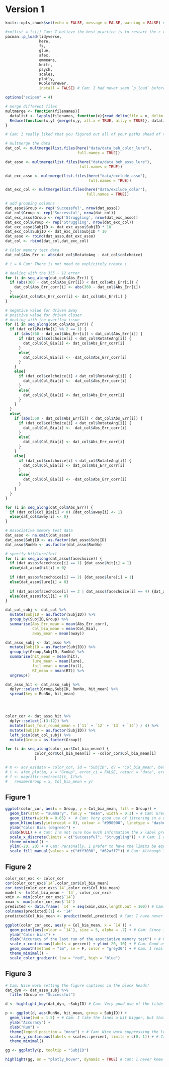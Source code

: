 # Version 1 

```r
knitr::opts_chunk$set(echo = FALSE, message = FALSE, warning = FALSE) # Cam: I like that you set this up ahead of time; very efficient!
```

```r
#rm(list = ls()) Cam: I believe the best practice is to restart the r ression every time you run your code. This would seem to obviate the need for `rm(list = ls ())
pacman::p_load(tidyverse, 
               here, 
               fs, 
               glue, 
               afex, 
               emmeans, 
               knitr, 
               psych, 
               scales, 
               plotly, 
               RColorBrewer, 
               install = FALSE) # Cam: I had never seen `p_load` before, this is very nifty! My one concern is that it is generally frowned upon to load packages on someone else computers. I included the `install = FALSE` argument here. 

options("scipen" = 4)
```

```r
# merge different files
multmerge <- function(filenames){
  datalist <- lapply(filenames, function(x){read_delim(file = x, delim = "\t")})
  Reduce(function(x,y) {merge(x,y, all.x = TRUE, all.y = TRUE)}, datalist)
}
```

```r
# Cam: I really liked that you figured out all of your paths ahead of time! I also found your use of `dir` ingenious. I did note that `full.names` argument in the `list.files()` function may be able to cut out a couple of steps in the process and remove the need to figure out the the paths ahead of time. 

# multmerge the data
dat_col <- multmerge(list.files(here("data/data_beh_color_lure"), 
                                full.names = TRUE))

dat_asso <- multmerge(list.files(here("data/data_beh_asso_lure"), 
                                 full.names = TRUE))

dat_exc_asso <- multmerge(list.files(here("data/exclude_asso"), 
                                     full.names = TRUE))

dat_exc_col <- multmerge(list.files(here("data/exclude_color"), 
                                    full.names = TRUE))

# add grouping columns
dat_asso$Group <- rep('Successful', nrow(dat_asso))
dat_col$Group <- rep('Successful', nrow(dat_col))
dat_exc_asso$Group <- rep('Struggling', nrow(dat_exc_asso))
dat_exc_col$Group <- rep('Struggling', nrow(dat_exc_col))
dat_exc_asso$SubjID <- dat_exc_asso$SubjID * 10
dat_exc_col$SubjID <- dat_exc_col$SubjID * 10
dat_asso <- rbind(dat_asso,dat_exc_asso)
dat_col <- rbind(dat_col,dat_exc_col)
```


```r
# Color memory test data
dat_col$Abs_Err <- abs(dat_col$RotateAng - dat_col$colchoice)

# i = 0 Cam: There is not need to explicitely create i

# dealing with the 355 - 12 error
for (i in seq_along(dat_col$Abs_Err)) {
  if (abs(360 - dat_col$Abs_Err[i]) < dat_col$Abs_Err[i]) {
    dat_col$Abs_Err_corr[i] <- abs(360 - dat_col$Abs_Err[i])
  }
  else{dat_col$Abs_Err_corr[i] <- dat_col$Abs_Err[i] }
}
```

```r
# negative value for driven away
# positive value for driven closer
# dealing with the overflow issue
for (i in seq_along(dat_col$Abs_Err)) {
  if (dat_col$PairNo[i] %% 2 == 1) {
    if (abs(360 - dat_col$Abs_Err[i]) < dat_col$Abs_Err[i]) {
      if (dat_col$colchoice[i] < dat_col$RotateAng[i]) {
        dat_col$Col_Bia[i] <- dat_col$Abs_Err_corr[i]
      }
      else{
        dat_col$Col_Bia[i] <- -dat_col$Abs_Err_corr[i]
      }
    }
    else{
      if (dat_col$colchoice[i] < dat_col$RotateAng[i]) {
        dat_col$Col_Bia[i] <- -dat_col$Abs_Err_corr[i]
      }
      else{
        dat_col$Col_Bia[i] <- dat_col$Abs_Err_corr[i]
      }
    }
  }
  else{
    if (abs(360 - dat_col$Abs_Err[i]) < dat_col$Abs_Err[i]) {
      if (dat_col$colchoice[i] < dat_col$RotateAng[i]) {
        dat_col$Col_Bia[i] <- -dat_col$Abs_Err_corr[i]
      }
      else{
        dat_col$Col_Bia[i] <- dat_col$Abs_Err_corr[i]
      }
    }
    else{
      if (dat_col$colchoice[i] < dat_col$RotateAng[i]) {
        dat_col$Col_Bia[i] <- dat_col$Abs_Err_corr[i]
      }
      else{
        dat_col$Col_Bia[i] <- -dat_col$Abs_Err_corr[i]
      }
    }
  }
}

```

```r
for (i in seq_along(dat_col$Abs_Err)) {
  if (dat_col$Col_Bia[i] < 0) {dat_col$away[i] <- 1}
  else{dat_col$away[i] <- 0}
}
```



```r
# Associative memory test data
dat_asso <- na.omit(dat_asso)
dat_asso$SubjID <- as.factor(dat_asso$SubjID)
dat_asso$RunNo <- as.factor(dat_asso$RunNo)

# specify hit/lure/foil
for (i in seq_along(dat_asso$facechoice)) {
  if (dat_asso$facechoice[i] == 1) {dat_asso$hit[i] = 1}
  else{dat_asso$hit[i] = 0}
  
  if (dat_asso$facechoice[i] == 2) {dat_asso$lure[i] = 1}
  else{dat_asso$lure[i] = 0}
  
  if (dat_asso$facechoice[i] == 3 | dat_asso$facechoice[i] == 4) {dat_asso$foil[i] = 1}
  else{dat_asso$foil[i] = 0}
}
```

```r
dat_col_subj <- dat_col %>% 
  mutate(SubjID = as.factor(SubjID)) %>% 
  group_by(SubjID,Group) %>% 
  summarise(Abs_Err_mean = mean(Abs_Err_corr),
            Col_bia_mean = mean(Col_Bia),
            away_mean = mean(away))
```


```r
dat_asso_subj <- dat_asso %>% 
  mutate(SubjID = as.factor(SubjID)) %>% 
  group_by(Group,SubjID, RunNo) %>% 
  summarise(hit_mean = mean(hit),
            lure_mean = mean(lure),
            foil_mean = mean(foil),
            RT_mean = mean(RT)) %>% 
  ungroup()

dat_asso_hit <- dat_asso_subj %>% 
  dplyr::select(Group,SubjID, RunNo, hit_mean) %>% 
  spread(key = RunNo, hit_mean)




color_cor <- dat_asso_hit %>% 
  dplyr::select(-(3:12)) %>% 
  mutate(last_four_round_mean = (`11` + `12` + `13` + `14`) / 4) %>% 
  mutate(SubjID = as.factor(SubjID)) %>% 
  left_join(dat_col_subj) %>% 
  mutate(Group = as.factor(Group))

for (i in seq_along(color_cor$Col_bia_mean)) {
             color_cor$Col_bia_mean[i] = -color_cor$Col_bia_mean[i]
             }

# m <- aov_ez(data = color_cor, id = "SubjID", dv = "Col_bia_mean", between = "Group")
# t <- afex_plot(m, x = "Group", error_ci = FALSE, return = "data", error = "between")
# f <- magrittr::extract2(t, 1)%>%
#   rename(Group = x, Col_bia_mean = y)
```



## Figure 1
```r
ggplot(color_cor, aes(x = Group, y = Col_bia_mean, fill = Group)) +
  geom_bar(stat = "summary", fun.y = "mean", width = 0.3) + # Cam: Great use of summarizing by mean inside a geom_bar!
  geom_jitter(width = 0.05) +  # Cam: Very good use of jittering in a dimension that does not reflect a variable!
  geom_hline(aes(yintercept = 0), colour = "#990000", linetype = "dashed") + # Cam: I really like this dashed line. It makes it clear that we are looking at the bars distances from 0. 
  ylab("Color Bias (degree)") +
  xlab(NULL) + # Cam: I'm not sure how much information the x label provided beyond the group names alones. 
  scale_x_discrete(limits = c("Successful", "Struggling")) + # Cam: I didn't know you could set axis limits using discrete variables. Very cool!
  theme_minimal() + 
  ylim(-20, 20) + # Cam: Personally, I prefer to have the limits be equidistant around the x-axis (i.e., -20 and 20, instead of -20 and 10)
  scale_fill_manual(values = c("#ff3030", "#62aff7")) # Cam: Although I really like your choice of colors, they looks nearly indistinguishable in black and white. A pallette similar to the manual color values here should do the trick. 

```


## Figure 2
```r
color_cor_exc <- color_cor
cor(color_cor_exc$`14`,color_cor$Col_bia_mean)
cor.test(color_cor_exc$`14`,color_cor$Col_bia_mean)
model <- lm(Col_bia_mean ~ `14`, color_cor_exc)
xmin <- min(color_cor_exc$`14`)
xmax <- max(color_cor_exc$`14`)
predicted <- data.frame( `14` = seq(xmin,xmax,length.out = 100)) # Cam: Great use of sequence to give you values between the xmin and xmax.
colnames(predicted)[1] <- '14'
predicted$Col_bia_mean <- predict(model,predicted) # Cam: I have never come across the predict function. Awesome!

ggplot(color_cor_exc, aes(y = Col_bia_mean, x = `14`)) +
  geom_point(aes(colour = `14`), size = 5, alpha = .7) + # Cam: Since it looks like group is based off a mean split of some sort, I wonder whether redundant coding with `14` here may be more meaningful than splitting by group. A larger size for the points may also be helpful. 
  ylab("Color bias") +
  xlab("Accuracy of the last run of the associative memory test") + # Cam: I like how accesibly written this label is.
  scale_x_continuous(labels = percent) + ylim(-20, 10) + # Cam: Good use of labels as percentage.
  geom_smooth(method = "lm", se = F, color = "grey30") + # Cam: I really like this choice of grey!
  theme_minimal() +
  scale_color_gradient( low = "red", high = "blue")
```


## Figure 3
```r
# Cam: Nice work setting the figure captions in the block heads!
dat_dyn <- dat_asso_subj %>% 
  filter(Group == "Successful")

d <- highlight_key(dat_dyn, ~SubjID) # Cam: Very good use of the tilde to separate highlighting by subject id. 

p <- ggplot(d, aes(RunNo, hit_mean, group = SubjID)) +
  geom_line(lwd = 1.5) + # Cam: I like the lines a bit bigger, but that is just personal preference. 
  ylab("Accuracy") +
  xlab("Run") + 
  theme(legend.position = "none") + # Cam: Nice work suppressing the legend. It was definitely not needed!
  scale_y_continuous(labels = scales::percent, limits = c(0, 1)) + # Cam: Moving the ylim inside scale_y_continuous should allow you to get the limits running from 0 to 100.  
  theme_minimal() 

gg <- ggplotly(p, tooltip = "SubjID") 

highlight(gg, on = "plotly_hover", dynamic = TRUE) # Cam: I never knew how to do this! This is awesome!
```

